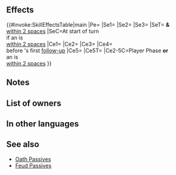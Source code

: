 {{Weapon Infobox
|tagid=SID_聖弓イチイバル
|intID=4522
|userVersion1=Bow
|userVersion2=Arrow
|exclusive=1
|weaponType=Bow
|cost=400
|might=14
|range=2
|cooldown=-1
|effectiveness=Flying
|effect=Accelerates Special trigger (cooldown count-1).<br>Effective against flying foes.<br><br>At start of turn, if unit is within 2 spaces of an ally, grants Atk/Spd+6,【Incited】, and the following status to unit and allies within 2 spaces for 1 turn: "Unit can move to a space adjacent to any ally within 2 spaces."<br><br>If unit initiates combat or is within 2 spaces of an ally, grants bonus to unit's Atk/Spd = 6 + 20% of unit's Spd at start of combat, unit deals +X damage (X = total number of 【Bonus】effects active on unit, excluding stat bonuses, and【Penalty】effects active on foe, excluding stat penalties, × 5; max 25; excluding area-of-effect Specials), grants Special cooldown count-2 to unit before unit's first follow-up attack, and disables skills of all foes excluding foe in combat during combat.<br><br>【Incited】<br>If unit initiates combat, grants bonus to unit's Atk/Spd/Def/Res = number of spaces from start position to end position of unit during combat (max 3; that turn only).<br><br>【Bonus】<br>All effects that last "for 1 turn" or "that turn only." Includes bonuses granted by a skill like Rally or Hone and positive status effects (extra movement or effects like Dominance).<br><br>【Penalty】<br>All effects that last "on foe through its next action." Includes penalties inflicted by a skill like Panic or Threaten and negative status effects (preventing counterattacks, restricting movement, or the effects of a skill like Triangle Adept or Guard).
|required=Silver Bow
|properties=random_owner
}}
==Effects==
{{#invoke:SkillEffectsTable|main
|Pe={{Eft|Accelerates Special}}
|Se1={{Eft|Bonuses|Atk/Spd|6}}
|Se2={{SEt|Incited}}
|Se3={{SEt|Air Orders}}
|SeT={{Tgt|Unit}} '''&''' {{Tgt|Allies}}<br>[[within 2 spaces]]
|SeC=At start of turn<br>if an {{Tgt|Ally}} is<br>[[within 2 spaces]]
|Ce1={{Eft|Effectiveness|{{Mt|Flying}}}}
|Ce2={{Eft|Temporary buffs|Atk/Spd|20% of {{Tgt|Unit}}'s Spd<br>at start of combat, +6}}
|Ce3={{Eft|Damage Boost|5 x ({{Kp|Bonus}} effects<br>on {{Tgt|Unit}} '''&''' {{Kp|Penalty}}<br>effects on {{Tgt|Foe}})<br>(exc. {{SEt|Bonuses}} '''&''' {{SEt|Penalties}})|max=25}}
|Ce4={{Eft|Reduce Cooldown|2}}<br>before {{Tgt|Unit}}'s first [[follow-up]]
|Ce5={{Eft|Disable Ally Skills}}
|Ce5T={{Tgt|Foe}}
|Ce2-5C=Player Phase '''or'''<br>an {{Tgt|Ally}} is<br>[[within 2 spaces]]
}}
==Notes==
{{Effective damage bonus|flying}}
{{Bonuses}}
{{Incited}}
{{Air Orders}}
{{IfUnitInitiates}}
{{Temporary buffs}}
{{At start of combat}}
{{FlatDamageBoost|X (max: 25)}}
{{CombatCooldownCount|-2}}
{{CombatEffectNeutralization}}
==List of owners==
{{Skill Hero List}}
==In other languages==
{{OtherLanguages
|japanese=
|german=
|spanishEU=
|spanishLA=
|french=
|italian=
|chineseTW=
|portuguese=
}}
==See also==
{{See also skills|cond=WikiName LIKE '%yewfelle%' OR (Description LIKE '%【Inctied】%' OR Description LIKE '%at start of turn%if unit is within _ spaces of an ally%"unit can move to a space%' OR Description LIKE'%disables%skill%excluding%') AND Exclusive='1'}}
* [[Oath Passives]]
* [[Feud Passives]]
{{Weapons Navbox}}